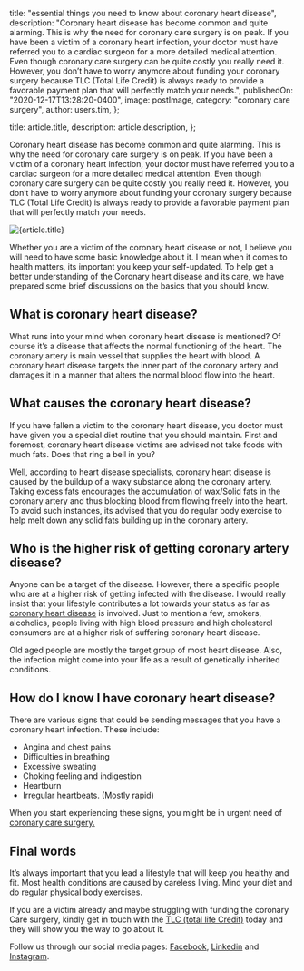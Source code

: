 
  title: "essential things you need to know about coronary heart disease",
  description:
    "Coronary heart disease has become common and quite alarming. This is why the need for coronary care surgery is on peak. If you have been a victim of a coronary heart infection, your doctor must have referred you to a cardiac surgeon for a more detailed medical attention. Even though coronary care surgery can be quite costly you really need it. However, you don’t have to worry anymore about funding your coronary surgery because TLC (Total Life Credit) is always ready to provide a favorable payment plan that will perfectly match your needs.",
  publishedOn: "2020-12-17T13:28:20-0400",
  image: postImage,
  category: "coronary care surgery",
  author: users.tim,
};

  title: article.title,
  description: article.description,
};


Coronary heart disease has become common and quite alarming. This is why the need for coronary care surgery is on peak. If you have been a victim of a coronary heart infection, your doctor must have referred you to a cardiac surgeon for a more detailed medical attention. Even though coronary care surgery can be quite costly you really need it. However, you don’t have to worry anymore about funding your coronary surgery because TLC (Total Life Credit) is always ready to provide a favorable payment plan that will perfectly match your needs.

<Image src={postImage} alt={article.title} />

Whether you are a victim of the coronary heart disease or not, I believe you will need to have some basic knowledge about it. I mean when it comes to health matters, its important you keep your self-updated. To help get a better understanding of the Coronary heart disease and its care, we have prepared some brief discussions on the basics that you should know.

## What is coronary heart disease?

What runs into your mind when coronary heart disease is mentioned? Of course it’s a disease that affects the normal functioning of the heart. The coronary artery is main vessel that supplies the heart with blood. A coronary heart disease targets the inner part of the coronary artery and damages it in a manner that alters the normal blood flow into the heart.

## What causes the coronary heart disease?

If you have fallen a victim to the coronary heart disease, you doctor must have given you a special diet routine that you should maintain. First and foremost, coronary heart disease victims are advised not take foods with much fats. Does that ring a bell in you?

Well, according to heart disease specialists, coronary heart disease is caused by the buildup of a waxy substance along the coronary artery. Taking excess fats encourages the accumulation of wax/Solid fats in the coronary artery and thus blocking blood from flowing freely into the heart. To avoid such instances, its advised that you do regular body exercise to help melt down any solid fats building up in the coronary artery.

## Who is the higher risk of getting coronary artery disease?

Anyone can be a target of the disease. However, there a specific people who are at a higher risk of getting infected with the disease. I would really insist that your lifestyle contributes a lot towards your status as far as [coronary heart disease](https://tlc.com.au/coronary-care-surgery-loan-add-years-to-your-life/) is involved. Just to mention a few, smokers, alcoholics, people living with high blood pressure and high cholesterol consumers are at a higher risk of suffering coronary heart disease.

Old aged people are mostly the target group of most heart disease. Also, the infection might come into your life as a result of genetically inherited conditions.

## How do I know I have coronary heart disease?

There are various signs that could be sending messages that you have a coronary heart infection. These include:

- Angina and chest pains
- Difficulties in breathing
- Excessive sweating
- Choking feeling and indigestion
- Heartburn
- Irregular heartbeats. (Mostly rapid)

When you start experiencing these signs, you might be in urgent need of [coronary care surgery.](https://tlc.com.au/coronary-care-surgery/)

## Final words

It’s always important that you lead a lifestyle that will keep you healthy and fit. Most health conditions are caused by careless living. Mind your diet and do regular physical body exercises.

If you are a victim already and maybe struggling with funding the coronary Care surgery, kindly get in touch with the [TLC (total life Credit)](https://tlc.com.au/) today and they will show you the way to go about it.

Follow us through our social media pages: [Facebook](https://www.facebook.com/totallifestylecredit/), [Linkedin](https://www.linkedin.com/in/tim-boon-bba34350?trk=org-employees_profile-result-card_result-card_full-click) and [Instagram](https://www.instagram.com/tlc.social).
